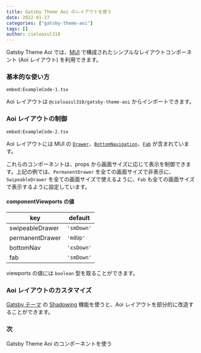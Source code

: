 ```yaml
---
title: Gatsby Theme Aoi のレイアウトを使う
date: 2022-01-27
categories: ["gatsby-theme-aoi"]
tags: []
author: cieloazul310
---
```



Gatsby Theme Aoi では、[MUI] で構成されたシンプルなレイアウトコンポーネント (Aoi レイアウト) を利用できます。

### 基本的な使い方

`embed:ExampleCode-1.tsx`

Aoi レイアウトは `@cieloazul310/gatsby-theme-aoi` からインポートできます。

### Aoi レイアウトの制御

`embed:ExampleCode-2.tsx`

Aoi レイアウトには MUI の [`Drawer`](https://mui.com/components/drawers/)、[`BottomNavigation`](https://mui.com/components/bottom-navigation/)、[`Fab`](https://mui.com/components/floating-action-button/) が含まれています。

これらのコンポーネントは、props から画面サイズに応じて表示を制御できます。上記の例では、`PermanentDrawer` を全ての画面サイズで非表示に、`SwipeableDrawer` を全ての画面サイズで使えるように、`Fab` も全ての画面サイズで表示するように設定しています。

#### componentViewports の値

| key             | default    |
|-----------------|------------|
| swipeableDrawer | `'smDown'` |
| permanentDrawer | `'mdUp'`   |
| bottomNav       | `'xsDown'` |
| fab             | `'smDown'` |

viewports の値には `boolean` 型を取ることができます。

### Aoi レイアウトのカスタマイズ

[Gatsby テーマ] の [Shadowing] 機能を使うと、Aoi レイアウトを部分的に改造することができます。

### 次

<AppLink to="/posts/2022/01/gatsby-theme-aoi-using-components">
  Gatsby Theme Aoi のコンポーネントを使う
</AppLink>

[Gatsby]: https://gatsbyjs.com/ "Gatsby"
[MUI]: https://mui.org/ "MUI"
[TypeScript]: https://typescriptlang.org/ "TypeScript"

[Gatsby テーマ]: https://gatsbyjs.com/docs/themes/ "Themes"
[Gatsby スターター]: https://www.gatsbyjs.com/docs/starters/ "Gatsby Starters"
[Shadowing]: https://www.gatsbyjs.com/docs/how-to/plugins-and-themes/shadowing/ "Shadowing in Gatsby Themes"
[Gatsby Link]: https://www.gatsbyjs.com/docs/reference/built-in-components/gatsby-link/ "Gatsby Link API"
